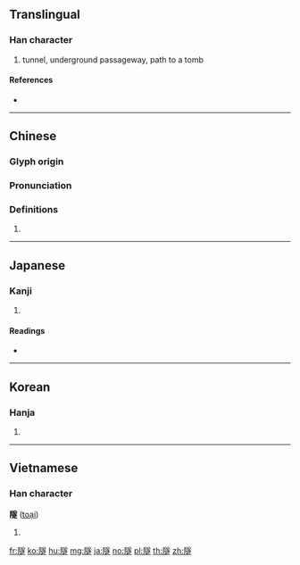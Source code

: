 {{character info/new}}
==Translingual==

===Han character===
{{Han char|rn=170|rad=阜|as=13|sn=16|four=78233|canj=NLYTO}}

# tunnel, underground passageway, path to a tomb

====References====
* {{Han ref|kx=1361.020|dkj=41870|dj=1864.250|hdz=64159.010|uh=96A7|ud=38567|bh=C047|bd=49223}}

----

==Chinese==
{{zh-forms}}

===Glyph origin===
{{Han etym}}

===Pronunciation===
{{zh-pron
|m=suì
|c=seoi6
|h=pfs=
|md=
|mn=sūi
|w=
|mc=y
|oc=y
|cat=
}}

===Definitions===
{{zh-hanzi}}

# {{rfdef|lang=zh}}

----

==Japanese==

===Kanji===
{{ja-kanji|grade=|rs=阜13}}

# {{defn|lang=ja|sort=阜13}}

====Readings====
* {{ja-readings|on=[[すい]] (sui), [[つい]] (tsui), [[たい]] (tai)|kun=[[みち]] (michi), [[めぐる]] (meguru), [[のろしだい]] (noroshidai)}}

----

==Korean==

===Hanja===
{{ko-hanja|hangeul=수|eumhun=|rv=su|mr=su|y=swu}}

# {{defn|lang=ko|sort=阜13}}

----

==Vietnamese==

===Han character===
'''隧''' ([[toại]])

# {{defn|lang=vi}}

[[fr:隧]]
[[ko:隧]]
[[hu:隧]]
[[mg:隧]]
[[ja:隧]]
[[no:隧]]
[[pl:隧]]
[[th:隧]]
[[zh:隧]]